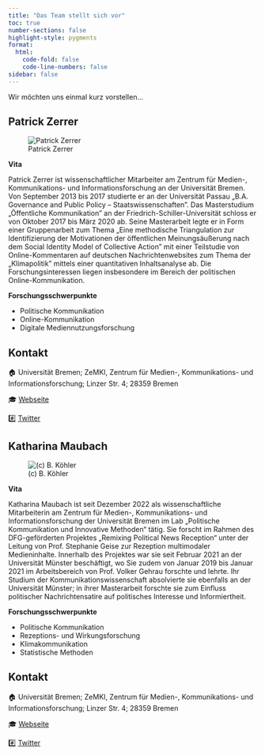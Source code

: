 ```yaml
---
title: "Das Team stellt sich vor"
toc: true
number-sections: false
highlight-style: pygments
format:
  html:
    code-fold: false
    code-line-numbers: false
sidebar: false
---
```


Wir möchten uns einmal kurz vorstellen...

## Patrick Zerrer

![Patrick Zerrer](Bilder/bild_patrick.png)

**Vita**

Patrick Zerrer ist wissenschaftlicher Mitarbeiter am Zentrum für Medien-, Kommunikations- und Informationsforschung an der Universität Bremen. Von September 2013 bis 2017 studierte er an der Universität Passau „B.A. Governance and Public Policy -- Staatswissenschaften". Das Masterstudium „Öffentliche Kommunikation" an der Friedrich-Schiller-Universität schloss er von Oktober 2017 bis März 2020 ab. Seine Masterarbeit legte er in Form einer Gruppenarbeit zum Thema „Eine methodische Triangulation zur Identifizierung der Motivationen der öffentlichen Meinungsäußerung nach dem Social Identity Model of Collective Action" mit einer Teilstudie von Online-Kommentaren auf deutschen Nachrichtenwebsites zum Thema der „Klimapolitik" mittels einer quantitativen Inhaltsanalyse ab. Die Forschungsinteressen liegen insbesondere im Bereich der politischen Online-Kommunikation.

**Forschungsschwerpunkte**

- Politische Kommunikation
- Online-Kommunikation
- Digitale Mediennutzungsforschung

::: {.callout-note collapse="true" icon="false"}
## Kontakt

🏠 Universität Bremen; ZeMKI, Zentrum für Medien-, Kommunikations- und Informationsforschung; Linzer Str. 4; 28359 Bremen

🎓 [Webseite](https://www.uni-bremen.de/zemki/das-zemki/personen/profilseite/idm/24668?cHash=3dca3e98ee8a659c9390ae7bcf8178d5)

#️⃣ [Twitter](https://twitter.com/patrick_zerrer)
:::

## Katharina Maubach

![(c) B. Köhler](Bilder/Katharina_Maubach.jpeg)

**Vita**

Katharina Maubach ist seit Dezember 2022 als wissenschaftliche Mitarbeiterin am Zentrum für Medien-, Kommunikations- und Informationsforschung der Universität Bremen im Lab „Politische Kommunikation und Innovative Methoden“ tätig. Sie forscht im Rahmen des DFG-geförderten Projektes „Remixing Political News Reception“ unter der Leitung von Prof. Stephanie Geise zur Rezeption multimodaler Medieninhalte. Innerhalb des Projektes war sie seit Februar 2021 an der Universität Münster beschäftigt, wo Sie zudem von Januar 2019 bis Januar 2021 im Arbeitsbereich von Prof. Volker Gehrau forschte und lehrte. Ihr Studium der Kommunikationswissenschaft absolvierte sie ebenfalls an der Universität Münster; in ihrer Masterarbeit forschte sie zum Einfluss politischer Nachrichtensatire auf politisches Interesse und Informiertheit.

**Forschungsschwerpunkte**

- Politische Kommunikation
- Rezeptions- und Wirkungsforschung
- Klimakommunikation
- Statistische Methoden

::: {.callout-note collapse="true" icon="false"}
## Kontakt

🏠 Universität Bremen; ZeMKI, Zentrum für Medien-, Kommunikations- und Informationsforschung; Linzer Str. 4; 28359 Bremen

🎓 [Webseite](https://www.uni-bremen.de/zemki/das-zemki/personen/profilseite/idm/60190?cHash=20e8456893536253bab523dc0c84fc9c)

#️⃣ [Twitter](https://twitter.com/k_maubach)
:::
